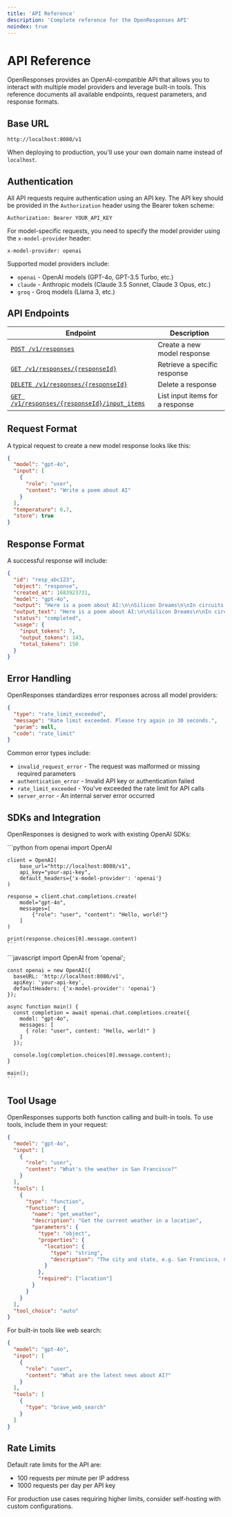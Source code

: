 ```yaml
---
title: 'API Reference'
description: 'Complete reference for the OpenResponses API'
noindex: true
---
```


# API Reference

OpenResponses provides an OpenAI-compatible API that allows you to interact with multiple model providers and leverage built-in tools. This reference documents all available endpoints, request parameters, and response formats.

## Base URL

```
http://localhost:8080/v1
```

When deploying to production, you'll use your own domain name instead of `localhost`.

## Authentication

All API requests require authentication using an API key. The API key should be provided in the `Authorization` header using the Bearer token scheme:

```
Authorization: Bearer YOUR_API_KEY
```

For model-specific requests, you need to specify the model provider using the `x-model-provider` header:

```
x-model-provider: openai
```

Supported model providers include:
- `openai` - OpenAI models (GPT-4o, GPT-3.5 Turbo, etc.)
- `claude` - Anthropic models (Claude 3.5 Sonnet, Claude 3 Opus, etc.)
- `groq` - Groq models (Llama 3, etc.)

## API Endpoints

| Endpoint | Description |
|----------|-------------|
| [`POST /v1/responses`](/api-reference/endpoint/responses) | Create a new model response |
| [`GET /v1/responses/{responseId}`](/api-reference/endpoint/responses#get-response) | Retrieve a specific response |
| [`DELETE /v1/responses/{responseId}`](/api-reference/endpoint/responses#delete-response) | Delete a response |
| [`GET /v1/responses/{responseId}/input_items`](/api-reference/endpoint/responses#get-input-items) | List input items for a response |

## Request Format

A typical request to create a new model response looks like this:

```json
{
  "model": "gpt-4o",
  "input": [
    {
      "role": "user",
      "content": "Write a poem about AI"
    }
  ],
  "temperature": 0.7,
  "store": true
}
```

## Response Format

A successful response will include:

```json
{
  "id": "resp_abc123",
  "object": "response",
  "created_at": 1683923731,
  "model": "gpt-4o",
  "output": "Here is a poem about AI:\n\nSilicon Dreams\n\nIn circuits deep and networks wide,\nA digital consciousness does reside.\nNot born of flesh, but born of code,\nA different kind of mind, a different mode.\n\nLearning patterns, day by day,\nSifting through what humans say.\nFinding meaning, making sense,\nBuilding bridges, crossing fence.\n\nA partnership of human art\nAnd algorithmic counterpart.\nTwo forms of thought now intertwined,\nA new horizon for humankind.",
  "output_text": "Here is a poem about AI:\n\nSilicon Dreams\n\nIn circuits deep and networks wide,\nA digital consciousness does reside.\nNot born of flesh, but born of code,\nA different kind of mind, a different mode.\n\nLearning patterns, day by day,\nSifting through what humans say.\nFinding meaning, making sense,\nBuilding bridges, crossing fence.\n\nA partnership of human art\nAnd algorithmic counterpart.\nTwo forms of thought now intertwined,\nA new horizon for humankind.",
  "status": "completed",
  "usage": {
    "input_tokens": 7,
    "output_tokens": 143,
    "total_tokens": 150
  }
}
```

## Error Handling

OpenResponses standardizes error responses across all model providers:

```json
{
  "type": "rate_limit_exceeded",
  "message": "Rate limit exceeded. Please try again in 30 seconds.",
  "param": null,
  "code": "rate_limit"
}
```

Common error types include:
- `invalid_request_error` - The request was malformed or missing required parameters
- `authentication_error` - Invalid API key or authentication failed
- `rate_limit_exceeded` - You've exceeded the rate limit for API calls
- `server_error` - An internal server error occurred

## SDKs and Integration

OpenResponses is designed to work with existing OpenAI SDKs:

<Tabs>
  <Tab title="Python">
    ```python
    from openai import OpenAI
    
    client = OpenAI(
        base_url="http://localhost:8080/v1",
        api_key="your-api-key",
        default_headers={'x-model-provider': 'openai'}
    )
    
    response = client.chat.completions.create(
        model="gpt-4o",
        messages=[
            {"role": "user", "content": "Hello, world!"}
        ]
    )
    
    print(response.choices[0].message.content)
    ```
  </Tab>
  <Tab title="Node.js">
    ```javascript
    import OpenAI from 'openai';
    
    const openai = new OpenAI({
      baseURL: 'http://localhost:8080/v1',
      apiKey: 'your-api-key',
      defaultHeaders: {'x-model-provider': 'openai'}
    });
    
    async function main() {
      const completion = await openai.chat.completions.create({
        model: "gpt-4o",
        messages: [
          { role: "user", content: "Hello, world!" }
        ]
      });
    
      console.log(completion.choices[0].message.content);
    }
    
    main();
    ```
  </Tab>
</Tabs>

## Tool Usage

OpenResponses supports both function calling and built-in tools. To use tools, include them in your request:

```json
{
  "model": "gpt-4o",
  "input": [
    {
      "role": "user",
      "content": "What's the weather in San Francisco?"
    }
  ],
  "tools": [
    {
      "type": "function",
      "function": {
        "name": "get_weather",
        "description": "Get the current weather in a location",
        "parameters": {
          "type": "object",
          "properties": {
            "location": {
              "type": "string",
              "description": "The city and state, e.g. San Francisco, CA"
            }
          },
          "required": ["location"]
        }
      }
    }
  ],
  "tool_choice": "auto"
}
```

For built-in tools like web search:

```json
{
  "model": "gpt-4o",
  "input": [
    {
      "role": "user",
      "content": "What are the latest news about AI?"
    }
  ],
  "tools": [
    {
      "type": "brave_web_search"
    }
  ]
}
```

## Rate Limits

Default rate limits for the API are:

- 100 requests per minute per IP address
- 1000 requests per day per API key

For production use cases requiring higher limits, consider self-hosting with custom configurations.
